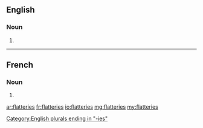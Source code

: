 ==English==

===Noun===
{{head|en|plural}}

# {{plural of|flattery|lang=en|nocat=1}}

[[Category:English plurals ending in "-ies"]]

----

==French==

===Noun===
{{head|fr|plural}}

# {{plural of|flatterie|lang=fr|nocat=1}}

[[ar:flatteries]]
[[fr:flatteries]]
[[io:flatteries]]
[[mg:flatteries]]
[[my:flatteries]]